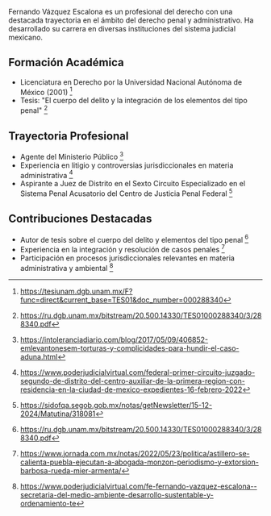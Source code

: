 Fernando Vázquez Escalona es un profesional del derecho con una destacada trayectoria en el ámbito del derecho penal y administrativo. Ha desarrollado su carrera en diversas instituciones del sistema judicial mexicano.

## Formación Académica

- Licenciatura en Derecho por la Universidad Nacional Autónoma de México (2001) [^1]
- Tesis: "El cuerpo del delito y la integración de los elementos del tipo penal" [^2]

## Trayectoria Profesional

- Agente del Ministerio Público [^3]
- Experiencia en litigio y controversias jurisdiccionales en materia administrativa [^4]
- Aspirante a Juez de Distrito en el Sexto Circuito Especializado en el Sistema Penal Acusatorio del Centro de Justicia Penal Federal [^5]

## Contribuciones Destacadas

- Autor de tesis sobre el cuerpo del delito y elementos del tipo penal [^6]
- Experiencia en la integración y resolución de casos penales [^7]
- Participación en procesos jurisdiccionales relevantes en materia administrativa y ambiental [^8]

[^1]: https://tesiunam.dgb.unam.mx/F?func=direct&current_base=TES01&doc_number=000288340
[^2]: https://ru.dgb.unam.mx/bitstream/20.500.14330/TES01000288340/3/288340.pdf
[^3]: https://intoleranciadiario.com/blog/2017/05/09/406852-emlevantonesem-torturas-y-complicidades-para-hundir-el-caso-aduna.html
[^4]: https://www.poderjudicialvirtual.com/federal-primer-circuito-juzgado-segundo-de-distrito-del-centro-auxiliar-de-la-primera-region-con-residencia-en-la-ciudad-de-mexico-expedientes-16-febrero-2022
[^5]: https://sidofqa.segob.gob.mx/notas/getNewsletter/15-12-2024/Matutina/318081
[^6]: https://ru.dgb.unam.mx/bitstream/20.500.14330/TES01000288340/3/288340.pdf
[^7]: https://www.jornada.com.mx/notas/2022/05/23/politica/astillero-se-calienta-puebla-ejecutan-a-abogada-monzon-periodismo-y-extorsion-barbosa-rueda-mier-armenta/
[^8]: https://www.poderjudicialvirtual.com/fe-fernando-vazquez-escalona--secretaria-del-medio-ambiente-desarrollo-sustentable-y-ordenamiento-te
